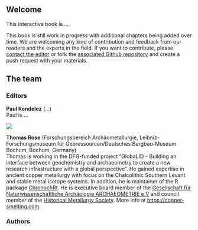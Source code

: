 ## Welcome {.unnumbered}
This interactive book is ...

This book is still work in progress with additional chapters being added over time. We are welcoming any kind of contribution and feedback from our readers and the experts in the field. If you want to contribute, please [contact the editor](mailto:prondelez@yahoo.com) or fork the [associated Github repository](https://github.com/archaeothommy/historical-metallurgy-bigger-picture) and create a push request with your materials. 

## The team

### Editors

::: {layout="[ 15 , 85 ]"}

::: {#column-image}
<!--![](assets/TRose.png) -->
:::

::: {#column-text}
**Paul Rondelez** (...) <br> Paul is ... 
::: 

:::


::: {layout="[ 15 , 85 ]"}

::: {#column-image}
![](assets/TRose.png)
:::

::: {#column-text}
**Thomas Rose** (Forschungsbereich Archäometallurgie, Leibniz-Forschungsmuseum für Georessourcen/Deutsches Bergbau-Museum Bochum, Bochum, Germany) <br> Thomas is working in the DFG-funded project “GlobaLID – Building an interface between geochemistry and archaeometry to create a new research infrastructure with a global perspective”. He gained expertise in ancient copper metallurgy with focus on the Chalcolithic Southern Levant and stable metal isotope systems. In addition, he is maintainer of the R package [ChronochRt](https://cran.r-project.org/package=chronochrt). He is executive board member of the [Gesellschaft für Naturwissenschaftliche Archäologie ARCHAEOMETRIE e.V](https://www.archaeometrie.de/) and council member of the [Historical Metallurgy Society](https://historicalmetallurgy.org). More info at <https://copper-smelting.com>.
::: 

:::

### Authors 
<!--
::: {layout="[ 15 , 85 ]"}

::: {#column-image}
![](cover.png)
:::

::: {#column-text}
**Name** (Affiliation)
::: 

:::
-->

